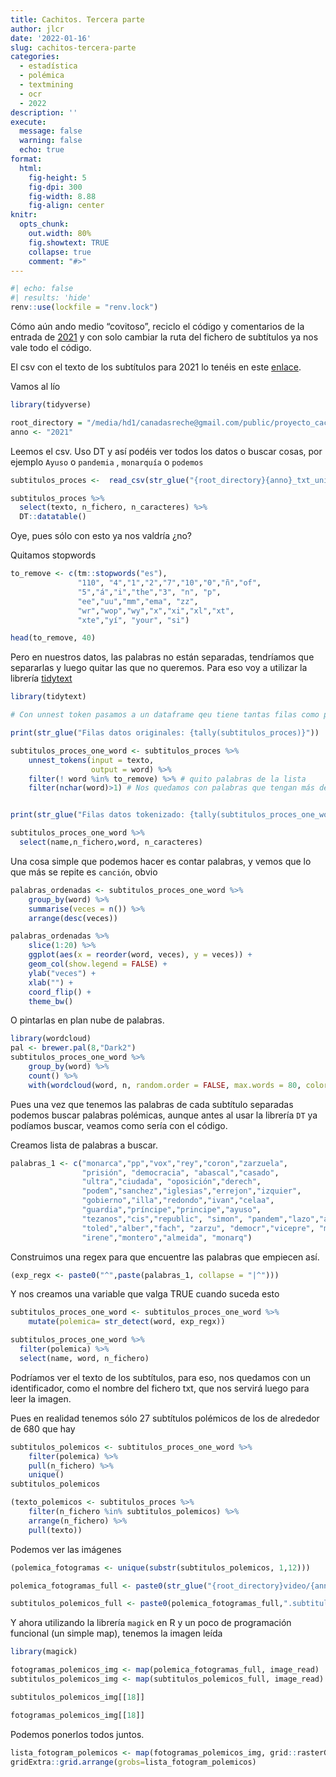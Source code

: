 ```yaml
---
title: Cachitos. Tercera parte
author: jlcr
date: '2022-01-16'
slug: cachitos-tercera-parte
categories:
  - estadística
  - polémica
  - textmining
  - ocr
  - 2022
description: ''
execute: 
  message: false
  warning: false
  echo: true
format: 
  html: 
    fig-height: 5
    fig-dpi: 300
    fig-width: 8.88
    fig-align: center
knitr:
  opts_chunk:
    out.width: 80%
    fig.showtext: TRUE
    collapse: true
    comment: "#>"
---
```


```r
#| echo: false
#| results: 'hide'
renv::use(lockfile = "renv.lock")
```




Cómo aún ando medio "covitoso", reciclo el código y comentarios de la entrada de [2021](https://muestrear-no-es-pecado.netlify.app/2021/01/26/cachitos-tercera-parte/) y con solo cambiar la ruta del fichero de subtítulos ya nos vale todo el código.

El csv con el texto de los subtítulos para 2021 lo tenéis en este [enlace](https://drive.google.com/file/d/1er4ksszV0f3BrnDAz4mrl801EXUnZAHf/view?usp=sharing). 


Vamos al lío 

```r

library(tidyverse)

root_directory = "/media/hd1/canadasreche@gmail.com/public/proyecto_cachitos/"
anno <- "2021"
```

Leemos el csv. Uso DT y así podéis ver todos los datos o buscar cosas, por ejemplo `Ayuso` o `pandemia` , `monarquía` o `podemos`

```r
subtitulos_proces <-  read_csv(str_glue("{root_directory}{anno}_txt_unido.csv"))

subtitulos_proces %>% 
  select(texto, n_fichero, n_caracteres) %>% 
  DT::datatable()

```
Oye, pues sólo con esto ya nos valdría ¿no? 


Quitamos stopwords

```r
to_remove <- c(tm::stopwords("es"),
               "110", "4","1","2","7","10","0","ñ","of",
               "5","á","i","the","3", "n", "p",
               "ee","uu","mm","ema", "zz",
               "wr","wop","wy","x","xi","xl","xt",
               "xte","yí", "your", "si")

head(to_remove, 40)
```

Pero en nuestros datos, las palabras no están separadas, tendríamos que separarlas y  luego quitar las que no queremos. Para eso voy a utilizar la librería [tidytext](https://www.tidytextmining.com/) 


```r
library(tidytext)

# Con unnest token pasamos a un dataframe qeu tiene tantas filas como palabras

print(str_glue("Filas datos originales: {tally(subtitulos_proces)}"))

subtitulos_proces_one_word <- subtitulos_proces %>% 
    unnest_tokens(input = texto,
                  output = word) %>% 
    filter(! word %in% to_remove) %>% # quito palabras de la lista 
    filter(nchar(word)>1) # Nos quedamos con palabras que tengan más de un cáracter


print(str_glue("Filas datos tokenizado: {tally(subtitulos_proces_one_word)}"))

subtitulos_proces_one_word %>% 
  select(name,n_fichero,word, n_caracteres)

```

Una cosa simple que podemos hacer es contar palabras, y vemos que lo que más se repite es `canción`, obvio

```r
palabras_ordenadas <- subtitulos_proces_one_word %>% 
    group_by(word) %>% 
    summarise(veces = n()) %>% 
    arrange(desc(veces))

palabras_ordenadas %>% 
    slice(1:20) %>% 
    ggplot(aes(x = reorder(word, veces), y = veces)) +
    geom_col(show.legend = FALSE) +
    ylab("veces") +
    xlab("") +
    coord_flip() +
    theme_bw()

```

O pintarlas en plan nube de palabras.

```r
library(wordcloud)
pal <- brewer.pal(8,"Dark2")
subtitulos_proces_one_word %>% 
    group_by(word) %>% 
    count() %>% 
    with(wordcloud(word, n, random.order = FALSE, max.words = 80, colors=pal))    

```

Pues una vez que tenemos las palabras de cada subtítulo separadas podemos buscar palabras polémicas, aunque antes al usar la librería `DT` ya podíamos buscar, veamos como sería con el código.

Creamos lista de palabras a buscar.

```r
palabras_1 <- c("monarca","pp","vox","rey","coron","zarzuela",
                "prisión", "democracia", "abascal","casado",
                "ultra","ciudada", "oposición","derech",
                "podem","sanchez","iglesias","errejon","izquier",
                "gobierno","illa","redondo","ivan","celaa",
                "guardia","príncipe","principe","ayuso",
                "tezanos","cis","republic", "simon", "pandem","lazo","arrim",
                "toled","alber","fach", "zarzu", "democr","vicepre", "minist",
                "irene","montero","almeida", "monarq")


```

Construimos una regex  para que encuentre las palabras que empiecen así. 

```r
(exp_regx <- paste0("^",paste(palabras_1, collapse = "|^")))
```

Y nos creamos una variable que valga TRUE cuando suceda esto

```r

subtitulos_proces_one_word <- subtitulos_proces_one_word %>% 
    mutate(polemica= str_detect(word, exp_regx))

subtitulos_proces_one_word %>% 
  filter(polemica) %>% 
  select(name, word, n_fichero) 
```

Podríamos ver el texto de los subtítulos, para eso, nos quedamos con un identificador, como el nombre del fichero txt, que nos servirá luego para leer la imagen. 

Pues en realidad tenemos sólo 27 subtítulos polémicos de los de alrededor de 680 que hay 

```r
subtitulos_polemicos <- subtitulos_proces_one_word %>% 
    filter(polemica) %>% 
    pull(n_fichero) %>% 
    unique()
subtitulos_polemicos

```



```r
(texto_polemicos <- subtitulos_proces %>% 
    filter(n_fichero %in% subtitulos_polemicos) %>% 
    arrange(n_fichero) %>% 
    pull(texto))
```
Podemos ver las imágenes

```r
(polemica_fotogramas <- unique(substr(subtitulos_polemicos, 1,12)))

polemica_fotogramas_full <- paste0(str_glue("{root_directory}video/{anno}_jpg/"), polemica_fotogramas)

subtitulos_polemicos_full <- paste0(polemica_fotogramas_full,".subtitulo.tif")

```
Y ahora utilizando la librería `magick` en R y un poco de programación funcional (un simple map), tenemos la imagen leída

```r
library(magick)

fotogramas_polemicos_img <- map(polemica_fotogramas_full, image_read)
subtitulos_polemicos_img <- map(subtitulos_polemicos_full, image_read)
```

```r
subtitulos_polemicos_img[[18]]
```

```r
fotogramas_polemicos_img[[18]]
```

Podemos ponerlos todos juntos.

```r
lista_fotogram_polemicos <- map(fotogramas_polemicos_img, grid::rasterGrob)
gridExtra::grid.arrange(grobs=lista_fotogram_polemicos)
```



